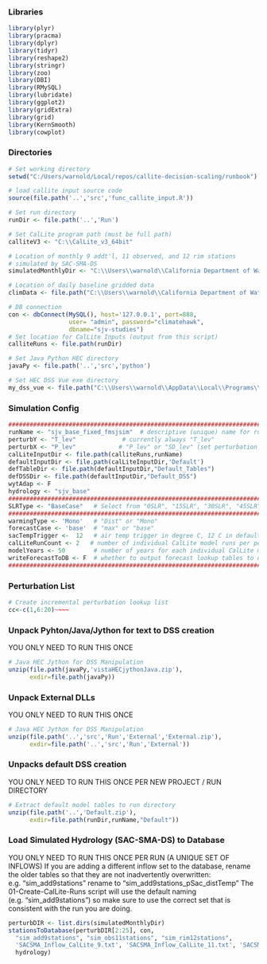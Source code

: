 ### Libraries
```r
library(plyr)
library(pracma)
library(dplyr)
library(tidyr)
library(reshape2)
library(stringr)
library(zoo)
library(DBI)
library(RMySQL)
library(lubridate)
library(ggplot2)
library(gridExtra)
library(grid)
library(KernSmooth)
library(cowplot)
```

### Directories
```r
# Set working directory
setwd("C:/Users/warnold/Local/repos/callite-decision-scaling/runbook")

# load callite input source code
source(file.path('..','src','func_callite_input.R'))

# Set run directory
runDir <- file.path('..','Run')

# Set CalLite program path (must be full path)
calliteV3 <- "C:\\CalLite_v3_64bit"

# Location of monthly 9 addt'l, 11 observed, and 12 rim stations
# simulated by SAC-SMA-DS
simulatedMonthlyDir <- "C:\\Users\\warnold\\California Department of Water Resources\\DWR-EXT-PROJ-SJ Basinwide Study - General\\06_Models\\01_CalLite-WS\\99a_DS_CalLite_Pre-Processing\\climate-change-sim"

# Location of daily baseline gridded data
climData <- file.path("C:\\Users\\warnold\\California Department of Water Resources\\DWR-EXT-PROJ-SJ Basinwide Study - General\\06_Models\\00_WeatherGenerator\\01_Baseline_and_Perturbations\\1")

# DB connection
con <- dbConnect(MySQL(), host='127.0.0.1', port=888,
                 user= "admin", password="climatehawk",
                 dbname="sjv-studies")
# Set location for CalLite Inputs (output from this script)
calliteRuns <- file.path(runDir)

# Set Java Python HEC directory
javaPy <- file.path('..','src','python')

# Set HEC DSS Vue exe directory
my_dss_vue <- file.path("C:\\Users\\warnold\\AppData\\Local\\Programs\\HEC-DSSVue 2.0.1")
```

### Simulation Config
```r
################################################################################################################
runName <- "sjv_base_fixed_fmsjsim"  # descriptive (unique) name for runs under consistent assumptions and hydrology
perturbY <- "T_lev"             # currently always "T_lev"
perturbX <- "P_lev"            # "P_lev" or "SD_lev" (set perturbation framework)
calLiteInputDir <- file.path(calliteRuns,runName)
defaultInputDir <- file.path(calLiteInputDir,'Default')
defTableDir <- file.path(defaultInputDir,"Default_Tables")
defDSSDir <- file.path(defaultInputDir,"Default_DSS")
wytAdap <- F
hydrology <- "sjv_base"
################################################################################################################
SLRType <- "BaseCase"   # Select from "0SLR", "15SLR", "30SLR", "45SLR", "60SLR" or "BaseCase"
################################################################################################################
warmingType <- 'Mono'   # "Dist" or "Mono"
forecastCase <- 'base'  # "max" or "base"
sacTempTrigger <-  12   # air temp trigger in degree C, 12 C in default run
calLiteRunCount <- 2   # number of individual CalLite model runs per perturbation
modelYears <- 50        # number of years for each individual CalLite model
writeForecastToDB <- F  # whether to output forecast lookup tables to db
################################################################################################################
```

### Perturbation List
```r
# Create incremental perturbation lookup list
cc<-c(1,6:20)~~~~
```


### Unpack Pyhton/Java/Jython for text to DSS creation
YOU ONLY NEED TO RUN THIS ONCE 
```r
# Java HEC Jython for DSS Manipulation
unzip(file.path(javaPy,'vistaHECjythonJava.zip'),
      exdir=file.path(javaPy))
```

### Unpack External DLLs
YOU ONLY NEED TO RUN THIS ONCE
```r
# Java HEC Jython for DSS Manipulation
unzip(file.path('..','src','Run','External','External.zip'),
      exdir=file.path('..','src','Run','External'))
```

### Unpacks default DSS creation
YOU ONLY NEED TO RUN THIS ONCE PER NEW PROJECT / RUN DIRECTORY
```r
# Extract default model tables to run directory
unzip(file.path('..','Default.zip'),
      exdir=file.path(runDir,runName,"Default"))
```

### Load Simulated Hydrology (SAC-SMA-DS) to Database
YOU ONLY NEED TO RUN THIS ONCE PER RUN (A UNIQUE SET OF INFLOWS)
If you are adding a different inflow set to the database, rename the older tables so that they are not inadvertently overwritten: e.g. "sim_add9stations" rename to "sim_add9stations_pSac_distTemp"
The 01-Create-CalLite-Runs script will use the default naming (e.g. "sim_add9stations") so make sure to use the correct set that is consistent with the run you are doing.
```r
perturbDIR <- list.dirs(simulatedMonthlyDir)
stationsToDatabase(perturbDIR[2:25], con,
  "sim_add9stations", "sim_obs11stations", "sim_rim12stations",
  'SACSMA_Inflow_CalLite_9.txt', 'SACSMA_Inflow_CalLite_11.txt', 'SACSMA_Inflow_CalLite_12.txt', 
  hydrology)
```

